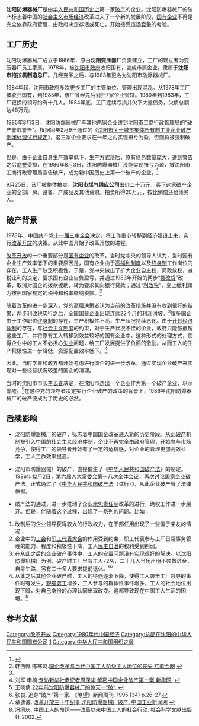 {{refimprove|time=2013-12-13T08:45:56+00:00}}
{{globalize|time=2013-12-13T08:45:11+00:00}}
'''沈阳防爆器械厂'''是[[中华人民共和国|中华人民共和国]][[中华人民共和国历史|历史上]]第一家[[破产|破产]]的企业。沈阳防爆器械厂的破产标志着中国的[[社会主义市场经济|社会主义市场经济]]改革进入了一个新的发展阶段，[[国有企业|国有企业]]不再是完全依靠政府管理，由政府决定存活或死亡，开始接受[[竞争|市场竞争]]的考验。

==工厂历史==

沈阳防爆器械厂成立于1966年，原由'''沈阳变压器厂'''负责建立，工厂的建立者为变压器厂员工家属。1978年，被[[沈阳市人民政府|沈阳市政府]]收归国有，变成市属企业，隶属于'''沈阳市拖拉机制造总厂'''。几经变革之后，与1983年更名为沈阳市防爆器械厂。

1984年起，沈阳市政府多次更换工厂的主管单位，管理出现混乱。从1978年工厂被收归国有，到1985年，该厂曾经先后划归7家企业管辖。1980年到1983年，工厂更换的领导约有十几人。1984年底，工厂连续亏损并欠下大量债务，欠债总额达48万元。

1985年8月3日，沈阳防爆器械厂与其他两家企业遭到沈阳市工商行政管理局的“破产警戒警告”。根据同年2月9日通过的《[[沈阳市关于城市集体所有制工业企业破产倒闭处理试行规定|沈阳市关于城市集体所有制工业企业破产倒闭处理试行规定]]》，这三家企业要求在一年之内实现扭亏为盈，否则将被强制破产。

但是，由于企业自身生产效率低下，生产方式落后，原有债务数量庞大，遭到警告之后[[商譽|商誉]]受损，在1986年8月3日，沈阳防爆器械厂没能实现扭亏为盈，被沈阳市工商行政管理局宣告破产，成为新中国历史上第一个破产的企业。<ref>{{Cite web |url=http://www.lnd.com.cn/htm/2008-03/26/content_115319.htm |title=当年沈阳市防爆器械厂全国第一个破产历程回顾 首别“大锅饭”.辽宁新闻. |access-date=2013-12-12 |archive-url=https://web.archive.org/web/20131212181833/http://www.lnd.com.cn/htm/2008-03/26/content_115319.htm |archive-date=2013-12-12 |dead-url=yes }}</ref>

9月25日，该厂被整体拍卖，'''沈阳市煤气供应公司'''出价二十万元，买下这家破产企业的全部厂房、设备、产成品及其他资财。拍卖所得20万元，按比例偿还给债务人。

==破产背景==
1978年，中国共产党[[十一届三中全会|十一届三中全会]]决定，将工作重心转移到经济建设上来，实行[[改革开放|改革开放]]的决策。从此中国开始了改革开放的进程。

[[改革开放|改革开放]]的一个重要部分是[[国有企业|国有企业]]的改革。当时党中央的领导人认为，当时国有企业生产效率低下的重要原因是，国有企业由于[[高福利制度|高福利制度]]以及[[终身制|终身制]]工作岗位的存在，工人生产缺乏积极性。于是，党中央做出了扩大企业自主权，简政放权，减税让利的决定，要求国有企业自负盈亏，并通过1983年开始的两步“[[拨改贷|拨改贷]]”改革，取消对国企的拨款援助，转为要求其向银行贷款；通过“[[利改税|利改税]]”，变上缴利润为按照国家规定的税种和税率缴纳税款。<ref name="#1">韩西雅 陈寒鸣.[http://www.szhgh.com/article/roots/roots/27130.html 国企改革与当代中国工人阶级主人地位的丧失 红歌会网] {{Wayback|url=http://www.szhgh.com/article/roots/roots/27130.html |date=20131104014332 }}</ref>

随着改革的进一步深入，党的高层决策者认为当前的改革措施并没有收到很好的结果，两步[[利改税|利改税]]实行之后，全国[[國營企業|国营企业]]出现连续22个月的利润滑坡。<ref name="#1"/>很多国企由于工作职位[[終身雇用|终身制]]的存在，生产积极性不高，生产状况持续恶化。由于[[計劃經濟|计划经济体制]]的存在，与[[社会主义制度|社会主义制度]]的约束，对于生产状况不佳的企业，政府只能够撤销这些工厂，并将原有工人转移到效益较好的国有企业中。这种形式的处理方式，使得企业中的工人不必担心[[失業|失业]]问题，给工厂发展提供了负面的激励。从而工人的生产积极性进一步降低，资源配置效率低下。<ref>刘军 申楠.[http://news.xinhuanet.com/politics/2008-12/18/content_10518288.htm 专访新华社老记者周保华 解密中国企业破产第一案.新华网.] {{Wayback|url=http://news.xinhuanet.com/politics/2008-12/18/content_10518288.htm |date=20090221163447 }}</ref>

因此，当时学界和政界都开始考虑进行国企的进一步改革，通过实现企业破产来实现对一些经营状况较差的国企的清理。

当时的沈阳市市长[[李长春|李长春]]决定，在沈阳市选出一个企业作为第一个破产企业，以示警醒。<ref>王晓倩.[http://qjwb.zjol.com.cn/html/2008-03/26/content_2125730.htm 22年前沈阳防爆器械厂的惊天一“破”.] {{Wayback|url=http://qjwb.zjol.com.cn/html/2008-03/26/content_2125730.htm |date=20160304195955 }}</ref>在这种党的领导者决定实行企业破产的政策的背景下，1986年沈阳防爆器械厂的破产便成为了历史的必然。

==后续影响==
*沈阳防爆器械厂的破产，标志着中国国企改革进入新的历史阶段。从此[[破产|破产]]机制被引入中国的社会主义经济体制，企业不再完全由政府管理，开始参与市场竞争，使得工厂的领导者开始有了一定的危机感，对企业的管理更加高效科学，工人工作效率提高。

*沈阳市防爆器械厂的破产，直接催生了《[[中华人民共和国破产法|中华人民共和国破产法]]》的制定。1986年12月2日，[[第六届人大常委会第十八次全体会议|第六届人大常委会第十八次全体会议]]，再次讨论国家企业破产法，正式通过了《[[中华人民共和国破产法|中华人民共和国破产法]]（试行）》，从此企业破产有了法律依据。

*破产法的通过，进一步推动了企业[[承包责任制|承包责任制]]改革的进行，确权工作进一步展开。但是，伴随着这个过程，出现了一系列的问题。比如：

#改制后的企业领导获得较大的行政权力，在干部任用出现了一些偏于亲友的情况；
#企业中的[[工会|工会]]和[[职工代表大会|职工代表大会]]的作用受到约束，职工代表参与工厂日常事务管理的能力、程度和积极性下降，工人[[民主自治|民主自治]]的权利受到削弱。
#在从此之后的企业破产事件中，工人的安置问题没有实现很好的解决。以沈阳防爆机械厂为例，破产时工厂里有工人72名，二十几人当场声明不领救济金，自寻生路，另有二十多人要求提前退休。<ref>张良. 追踪“破产”第一家. 《瞭望》新闻周刊. 1995 (34) p.26-27.</ref><ref>章迪诚. [http://www.cinn.cn/qiy/146842.shtml 改革开放三十年纪事:沈阳防爆器械厂破产. 中国工业新闻网] {{Wayback|url=http://www.cinn.cn/qiy/146842.shtml |date=20131213163454 }}</ref>
#从此之后其他企业破产时，工人的待遇逐渐下降，使得工人袭击工厂领导的事件时有发生，[[野猫罢工|野猫罢工]]增多，工人参与的群体性事件增多。工人的社会地位出现下降，对自己身份的心理认同出现改变。这都导致现在中国工人生活的困境。<ref>冯同庆. 中国工人的命运——改革以来中国工人的社会行动. 社会科学文献出版社.2002.</ref>

==参考文献==
{{reflist|2}}

[[Category:改革开放|Category:改革开放]]
[[Category:1980年代中国经济|Category:1980年代中国经济]]
[[Category:总部在沈阳的中华人民共和国国有公司|Category:总部在沈阳的中华人民共和国国有公司]]
[[Category:中华人民共和国已破产公司|1]]
[[Category:中华人民共和国组织之最|Category:中华人民共和国组织之最]]